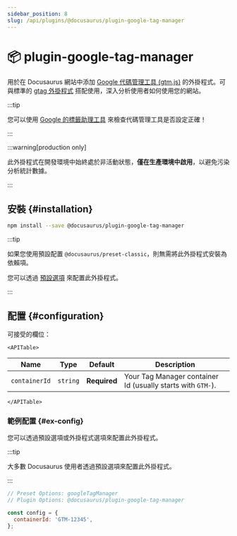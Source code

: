 ```yaml
---
sidebar_position: 8
slug: /api/plugins/@docusaurus/plugin-google-tag-manager
---
```


# 📦 plugin-google-tag-manager


用於在 Docusaurus 網站中添加 [Google 代碼管理工具 (gtm.js)](https://developers.google.com/tag-platform/tag-manager) 的外掛程式。可與標準的 [gtag 外掛程式](./plugin-google-gtag.mdx) 搭配使用，深入分析使用者如何使用您的網站。

:::tip

您可以使用 [Google 的標籤助理工具](https://tagassistant.google.com/) 來檢查代碼管理工具是否設定正確！

:::

:::warning[production only]

此外掛程式在開發環境中始終處於非活動狀態，**僅在生產環境中啟用**，以避免污染分析統計數據。

:::

## 安裝 {#installation}

```bash npm2yarn
npm install --save @docusaurus/plugin-google-tag-manager
```

:::tip

如果您使用預設配置 `@docusaurus/preset-classic`，則無需將此外掛程式安裝為依賴項。

您可以透過 [預設選項](../../using-plugins.mdx#docusauruspreset-classic) 來配置此外掛程式。

:::

## 配置 {#configuration}

可接受的欄位：

```mdx-code-block
<APITable>
```

| Name | Type | Default | Description |
| --- | --- | --- | --- |
| `containerId` | `string` | **Required** | Your Tag Manager container Id (usually starts with `GTM-`). |

```mdx-code-block
</APITable>
```

### 範例配置 {#ex-config}

您可以透過預設選項或外掛程式選項來配置此外掛程式。

:::tip

大多數 Docusaurus 使用者透過預設選項來配置此外掛程式。

:::

```js config-tabs
// Preset Options: googleTagManager
// Plugin Options: @docusaurus/plugin-google-tag-manager

const config = {
  containerId: 'GTM-12345',
};
```
